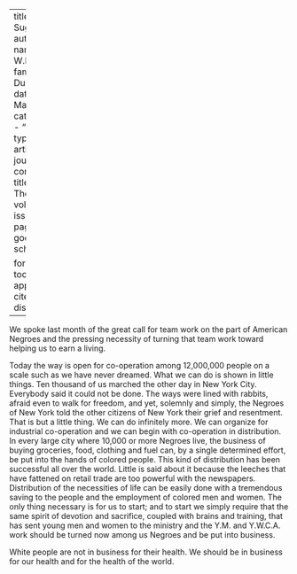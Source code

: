 
---
title: 'More Suggestions'
author:
  - name:
      given: W.E.B.
      family: Du Bois
date: Mar. 1917
categories: 
  - ""
citation: 
  type: article-journal
  container-title: The Crisis
  volume: 14
  issue: 5
  page: 215
google-scholar: true

format:
  html:
    toc: false
    appendix-cite-as: display
---



We spoke last month of the great call for team work on the part of American Negroes and the pressing necessity of turning that team work toward helping us to earn a living.

Today the way is open for co-operation among 12,000,000 people on a scale such as we have never dreamed. What we can do is shown in little things. Ten thousand of us marched the other day in New York City. Everybody said it could not be done. The ways were lined with rabbits, afraid even to walk for freedom, and yet, solemnly and simply, the Negroes of New York told the other citizens of New York their grief and resentment. That is but a little thing. We can do infinitely more. We can organize for industrial co-operation and we can begin with co-operation in distribution. In every large city where 10,000 or more Negroes live, the business of buying groceries, food, clothing and fuel can, by a single determined effort, be put into the hands of colored people. This kind of distribution has been successful all over the world. Little is said about it because the leeches that have fattened on retail trade are too powerful with the newspapers. Distribution of the necessities of life can be easily done with a tremendous saving to the people and the employment of colored men and women. The only thing necessary is for us to start; and to start we simply require that the same spirit of devotion and sacrifice, coupled with brains and training, that has sent young men and women to the ministry and the Y.M. and Y.W.C.A. work should be turned now among us Negroes and be put into business.

White people are not in business for their health. We should be in business for our health and for the health of the world.

